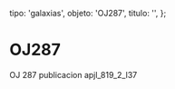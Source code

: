 
  tipo: 'galaxias',
  objeto: 'OJ287',
  titulo: '',
};

# OJ287

<Imagen
  src="registro/oj287_20121200_1_pulsar.jpg"
  fecha="20121200"
/>

OJ 287 publicacion apjl_819_2_l37